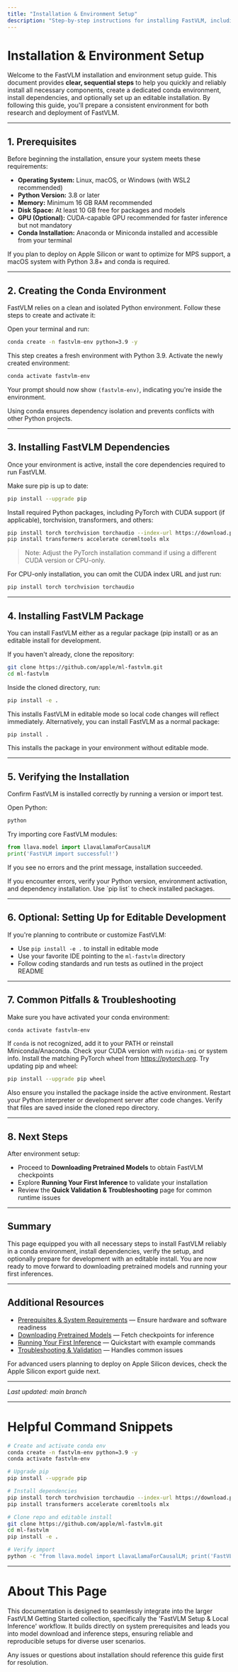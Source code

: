 ```yaml
---
title: "Installation & Environment Setup"
description: "Step-by-step instructions for installing FastVLM, including setting up a conda environment, installing dependencies, and optional editable installs. This page ensures users can reliably reproduce the setup for both research and deployment scenarios."
---
```


# Installation & Environment Setup

Welcome to the FastVLM installation and environment setup guide. This document provides **clear, sequential steps** to help you quickly and reliably install all necessary components, create a dedicated conda environment, install dependencies, and optionally set up an editable installation. By following this guide, you'll prepare a consistent environment for both research and deployment of FastVLM.

---

## 1. Prerequisites

Before beginning the installation, ensure your system meets these requirements:

- **Operating System:** Linux, macOS, or Windows (with WSL2 recommended)
- **Python Version:** 3.8 or later
- **Memory:** Minimum 16 GB RAM recommended
- **Disk Space:** At least 10 GB free for packages and models
- **GPU (Optional):** CUDA-capable GPU recommended for faster inference but not mandatory
- **Conda Installation:** Anaconda or Miniconda installed and accessible from your terminal

<Tip>
If you plan to deploy on Apple Silicon or want to optimize for MPS support, a macOS system with Python 3.8+ and conda is required.
</Tip>

---

## 2. Creating the Conda Environment

FastVLM relies on a clean and isolated Python environment. Follow these steps to create and activate it:

<Steps>
<Step title="Create a new conda environment named 'fastvlm-env' with Python 3.9">
Open your terminal and run:

```bash
conda create -n fastvlm-env python=3.9 -y
```
This step creates a fresh environment with Python 3.9.
</Step>
<Step title="Activate the conda environment">
Activate the newly created environment:

```bash
conda activate fastvlm-env
```
Your prompt should now show `(fastvlm-env)`, indicating you're inside the environment.
</Step>
</Steps>

<Note>
Using conda ensures dependency isolation and prevents conflicts with other Python projects.
</Note>

---

## 3. Installing FastVLM Dependencies

Once your environment is active, install the core dependencies required to run FastVLM.

<Steps>
<Step title="Upgrade pip">
Make sure pip is up to date:

```bash
pip install --upgrade pip
```
</Step>
<Step title="Install FastVLM core dependencies">
Install required Python packages, including PyTorch with CUDA support (if applicable), torchvision, transformers, and others:

```bash
pip install torch torchvision torchaudio --index-url https://download.pytorch.org/whl/cu117
pip install transformers accelerate coremltools mlx
```

> Note: Adjust the PyTorch installation command if using a different CUDA version or CPU-only.
</Step>
</Steps>

<Tip>
For CPU-only installation, you can omit the CUDA index URL and just run:

```bash
pip install torch torchvision torchaudio
```
</Tip>

---

## 4. Installing FastVLM Package

You can install FastVLM either as a regular package (pip install) or as an editable install for development.

<Steps>
<Step title="Clone the FastVLM repository">
If you haven't already, clone the repository:

```bash
git clone https://github.com/apple/ml-fastvlm.git
cd ml-fastvlm
```
</Step>
<Step title="Editable Install (optional, recommended for development)">
Inside the cloned directory, run:

```bash
pip install -e .
```
This installs FastVLM in editable mode so local code changes will reflect immediately.
</Step>
<Step title="Regular Install">
Alternatively, you can install FastVLM as a normal package:

```bash
pip install .
```
This installs the package in your environment without editable mode.
</Step>
</Steps>

---

## 5. Verifying the Installation

Confirm FastVLM is installed correctly by running a version or import test.

<Steps>
<Step title="Run a Python shell">
Open Python:

```bash
python
```
</Step>
<Step title="Import FastVLM modules">
Try importing core FastVLM modules:

```python
from llava.model import LlavaLlamaForCausalLM
print('FastVLM import successful!')
```
If you see no errors and the print message, installation succeeded.
</Step>
</Steps>

<Check>
If you encounter errors, verify your Python version, environment activation, and dependency installation.
Use `pip list` to check installed packages.
</Check>

---

## 6. Optional: Setting Up for Editable Development

If you're planning to contribute or customize FastVLM:

- Use `pip install -e .` to install in editable mode
- Use your favorite IDE pointing to the `ml-fastvlm` directory
- Follow coding standards and run tests as outlined in the project README

---

## 7. Common Pitfalls & Troubleshooting

<AccordionGroup title="Troubleshooting Tips">
<Accordion title="Conda environment not found">
Make sure you have activated your conda environment:

```bash
conda activate fastvlm-env
```
If `conda` is not recognized, add it to your PATH or reinstall Miniconda/Anaconda.
</Accordion>
<Accordion title="PyTorch not matching CUDA version">
Check your CUDA version with `nvidia-smi` or system info. Install the matching PyTorch wheel from https://pytorch.org.
</Accordion>
<Accordion title="ImportError after installation">
Try updating pip and wheel:

```bash
pip install --upgrade pip wheel
```
Also ensure you installed the package inside the active environment.
</Accordion>
<Accordion title="Editable install not reflecting changes">
Restart your Python interpreter or development server after code changes.
Verify that files are saved inside the cloned repo directory.
</Accordion>
</AccordionGroup>

---

## 8. Next Steps

After environment setup:

- Proceed to **Downloading Pretrained Models** to obtain FastVLM checkpoints
- Explore **Running Your First Inference** to validate your installation
- Review the **Quick Validation & Troubleshooting** page for common runtime issues

---

## Summary
This page equipped you with all necessary steps to install FastVLM reliably in a conda environment, install dependencies, verify the setup, and optionally prepare for development with an editable install. You are now ready to move forward to downloading pretrained models and running your first inferences.

---

## Additional Resources
- [Prerequisites & System Requirements](prerequisites.md) — Ensure hardware and software readiness
- [Downloading Pretrained Models](download-models.md) — Fetch checkpoints for inference
- [Running Your First Inference](first-inference.md) — Quickstart with example commands
- [Troubleshooting & Validation](troubleshooting-validation.md) — Handles common issues

For advanced users planning to deploy on Apple Silicon devices, check the Apple Silicon export guide next.

---

_Last updated: main branch_

---

# Helpful Command Snippets

```bash
# Create and activate conda env
conda create -n fastvlm-env python=3.9 -y
conda activate fastvlm-env

# Upgrade pip
pip install --upgrade pip

# Install dependencies
pip install torch torchvision torchaudio --index-url https://download.pytorch.org/whl/cu117
pip install transformers accelerate coremltools mlx

# Clone repo and editable install
git clone https://github.com/apple/ml-fastvlm.git
cd ml-fastvlm
pip install -e .

# Verify import
python -c "from llava.model import LlavaLlamaForCausalLM; print('FastVLM ready')"
```

---

# About This Page
This documentation is designed to seamlessly integrate into the larger FastVLM Getting Started collection, specifically the 'FastVLM Setup & Local Inference' workflow. It builds directly on system prerequisites and leads you into model download and inference steps, ensuring reliable and reproducible setups for diverse user scenarios.

Any issues or questions about installation should reference this guide first for resolution.